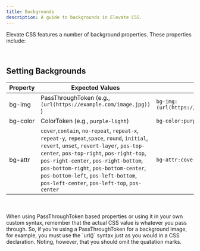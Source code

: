 ```yaml
---
title: Backgrounds
description: A guide to backgrounds in Elevate CSS.
---
```


Elevate CSS features a number of background properties. These properties include:

<br/>

## Setting Backgrounds

| Property   | Expected Values | Example     |
|------------|--------------------|-----------------------|
| bg-img   | PassThroughToken (e.g.,  `(url(https://example.com/image.jpg))` )      |  `bg-img:(url(https://example.com/image.jpg))`  |
| bg-color  | ColorToken (e.g., `purple-light`)      |  `bg-color:purple-light`  |
| bg-attr  |  `cover`,`contain`, `no-repeat`, `repeat-x`, `repeat-y`, `repeat`,`space`, `round`, `initial`, `revert`, `unset`, `revert-layer`, `pos-top-center`, `pos-top-right`, `pos-right-top`, `pos-right-center`, `pos-right-bottom`, `pos-bottom-right`, `pos-bottom-center`, `pos-bottom-left`, `pos-left-bottom`, `pos-left-center`, `pos-left-top`, `pos-center`   |  `bg-attr:cover`  |
        


<br/>
<br/>



<Aside title="'Pass Through' Means Literally">
When using PassThroughToken based properties or using it in your own custom syntax, remember that the actual CSS value is whatever you pass through. So, if you're using a PassThroughToken for a background image, for example, you must use the `url()` syntax just as you would in a CSS declaration. Noting, however, that you should omit the quatation marks.
</Aside>





